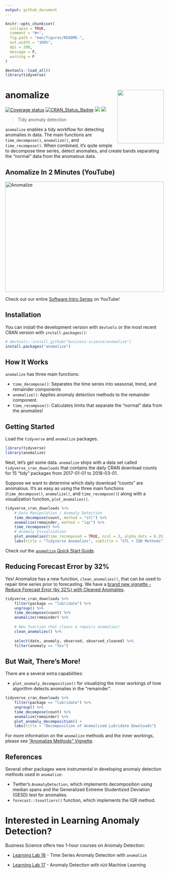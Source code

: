 ```yaml
---
output: github_document
---
```


<!-- README.md is generated from README.Rmd. Please edit that file -->

```r
knitr::opts_chunk$set(
  collapse = TRUE,
  comment = "#>",
  fig.path = "man/figures/README-",
  out.width = "100%",
  dpi = 200,
  message = F,
  warning = F
)

devtools::load_all()
library(tidyverse)
```

<!-- # anomalize -->
# anomalize <img src="man/figures/anomalize-logo.png" width="147" height="170" align="right" />

[![Coverage status](https://codecov.io/gh/business-science/anomalize/branch/master/graph/badge.svg)](https://app.codecov.io/github/business-science/anomalize?branch=master)
[![CRAN_Status_Badge](http://www.r-pkg.org/badges/version/anomalize)](https://cran.r-project.org/package=anomalize)
![](http://cranlogs.r-pkg.org/badges/anomalize?color=brightgreen)
![](http://cranlogs.r-pkg.org/badges/grand-total/anomalize?color=brightgreen)


> Tidy anomaly detection

`anomalize` enables a tidy workflow for detecting anomalies in data. The main functions are `time_decompose()`, `anomalize()`, and `time_recompose()`. When combined, it's quite simple to decompose time series, detect anomalies, and create bands separating the "normal" data from the anomalous data.

## Anomalize In 2 Minutes (YouTube)

<a href="https://www.youtube.com/watch?v=Gk_HwjhlQJs" target="_blank"><img src="http://img.youtube.com/vi/Gk_HwjhlQJs/0.jpg"
alt="Anomalize" width="100%" height="350"/></a>

Check out our entire [Software Intro Series](https://www.youtube.com/watch?v=Gk_HwjhlQJs&list=PLo32uKohmrXsYNhpdwr15W143rX6uMAze) on YouTube!

## Installation

You can install the development version with `devtools` or the most recent CRAN version with `install.packages()`:

``` r
# devtools::install_github("business-science/anomalize")
install.packages("anomalize")
```

## How It Works

`anomalize` has three main functions:

- `time_decompose()`: Separates the time series into seasonal, trend, and remainder components
- `anomalize()`: Applies anomaly detection methods to the remainder component.
- `time_recompose()`: Calculates limits that separate the "normal" data from the anomalies!

## Getting Started

Load the `tidyverse` and `anomalize` packages.

```r
library(tidyverse)
library(anomalize)
```


Next, let's get some data.  `anomalize` ships with a data set called `tidyverse_cran_downloads` that contains the daily CRAN download counts for 15 "tidy" packages from 2017-01-01 to 2018-03-01.

Suppose we want to determine which daily download "counts" are anomalous. It's as easy as using the three main functions (`time_decompose()`, `anomalize()`, and `time_recompose()`) along with a visualization function, `plot_anomalies()`.

```r
tidyverse_cran_downloads %>%
    # Data Manipulation / Anomaly Detection
    time_decompose(count, method = "stl") %>%
    anomalize(remainder, method = "iqr") %>%
    time_recompose() %>%
    # Anomaly Visualization
    plot_anomalies(time_recomposed = TRUE, ncol = 3, alpha_dots = 0.25) +
    labs(title = "Tidyverse Anomalies", subtitle = "STL + IQR Methods") 
```

Check out the [`anomalize` Quick Start Guide](https://business-science.github.io/anomalize/articles/anomalize_quick_start_guide.html). 

## Reducing Forecast Error by 32%

Yes! Anomalize has a new function, `clean_anomalies()`, that can be used to repair time series prior to forecasting. We have a [brand new vignette - Reduce Forecast Error (by 32%) with Cleaned Anomalies](https://business-science.github.io/anomalize/articles/forecasting_with_cleaned_anomalies.html).
```r
tidyverse_cran_downloads %>%
    filter(package == "lubridate") %>%
    ungroup() %>%
    time_decompose(count) %>%
    anomalize(remainder) %>%
  
    # New function that cleans & repairs anomalies!
    clean_anomalies() %>%
  
    select(date, anomaly, observed, observed_cleaned) %>%
    filter(anomaly == "Yes")
```


## But Wait, There's More!

There are a several extra capabilities:

- `plot_anomaly_decomposition()` for visualizing the inner workings of how algorithm detects anomalies in the "remainder". 

```r
tidyverse_cran_downloads %>%
    filter(package == "lubridate") %>%
    ungroup() %>%
    time_decompose(count) %>%
    anomalize(remainder) %>%
    plot_anomaly_decomposition() +
    labs(title = "Decomposition of Anomalized Lubridate Downloads")
```

For more information on the `anomalize` methods and the inner workings, please see ["Anomalize Methods" Vignette](https://business-science.github.io/anomalize/articles/anomalize_methods.html). 

## References

Several other packages were instrumental in developing anomaly detection methods used in `anomalize`:

- Twitter's `AnomalyDetection`, which implements decomposition using median spans and the Generalized Extreme Studentized Deviation (GESD) test for anomalies.
- `forecast::tsoutliers()` function, which implements the IQR method. 

# Interested in Learning Anomaly Detection?

Business Science offers two 1-hour courses on Anomaly Detection:

- [Learning Lab 18](https://university.business-science.io/p/learning-labs-pro) - Time Series Anomaly Detection with `anomalize`

- [Learning Lab 17](https://university.business-science.io/p/learning-labs-pro) - Anomaly Detection with `H2O` Machine Learning

